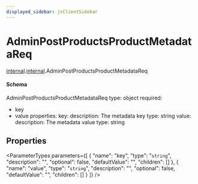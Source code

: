 ```yaml
---
displayed_sidebar: jsClientSidebar
---
```



# AdminPostProductsProductMetadataReq

[internal](../../admin_discounts/modules/admin_discounts.internal.mdx).[internal](../modules/admin_discounts.internal.internal.mdx).AdminPostProductsProductMetadataReq

#### Schema

AdminPostProductsProductMetadataReq
type: object
required:
  - key
  - value
properties:
  key:
    description: The metadata key
    type: string
  value:
    description: The metadata value
    type: string

## Properties

<ParameterTypes parameters={[
  {
    "name": "key",
    "type": "`string`",
    "description": "",
    "optional": false,
    "defaultValue": "",
    "children": []
  },
  {
    "name": "value",
    "type": "`string`",
    "description": "",
    "optional": false,
    "defaultValue": "",
    "children": []
  }
]} />
